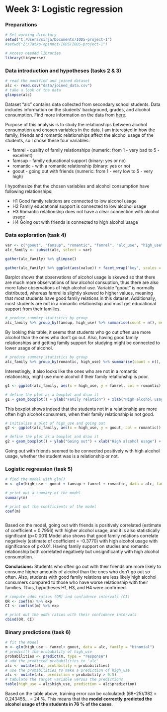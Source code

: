 # Week 3: Logistic regression

### Preparations

```r
# Set working directory
setwd("C:/Users/sirja/Documents/IODS-project-1")
#setwd("Z:/Jatko-opinnot/IODS/IODS-project-1")

# Access needed libraries
library(tidyverse)

```


### Data introduction and hypotheses (tasks 2 & 3)

```r
# read the modified and joined dataset
alc <- read.csv("data/joined_data.csv")
# take a look of the data
glimpse(alc)

```

Dataset "alc" contains data collected from secondary school students. Data includes information on the students' background, grades, and alcohol consumption.
Find more information on the data from [here](https://archive.ics.uci.edu/ml/datasets/Student+Performance).

Purpose of this analysis is to study the relationships between alcohol consumption and chosen variables in the data. I am interested in how the family, friends and romantic relationships affect the alcohol usage of the students, so I chose these four variables:

* famrel - quality of family relationships (numeric: from 1 - very bad to 5 - excellent)
* famsup - family educational support (binary: yes or no)
* romantic - with a romantic relationship (binary: yes or no)
* goout - going out with friends (numeric: from 1 - very low to 5 - very high)

I hypothesize that the chosen variables and alcohol consumption have following relationships:

* H1 Good family relations are connected to low alcohol usage
* H2 Family educational support is connected to low alcohol usage
* H3 Romantic relationship does not have a clear connection with alcohol usage
* H4 Going out with friends is connected to high alcohol usage


### Data exploration (task 4)
```r
var <- c("goout", "famsup", "romantic", "famrel", "alc_use", "high_use")
alc_family <- subset(alc, select = var)

gather(alc_family) %>% glimpse()

gather(alc_family) %>% ggplot(aes(value)) + facet_wrap("key", scales = "free") + geom_bar()

```

Barplot shows that observations of alcohol usage is skewed so that there are much more observations of low alcohol consuption, thus there are also more false observations of high alcohol use. Variable "goout" is normally distributed, whereas famrel is slightly skewed to higher values, meaning that most students have good family relations in this dataset. Additionally, most students are not in a romantic relationship and most get educational support from their families.


```r
# produce summary statistics by group
alc_family %>% group_by(famsup, high_use) %>% summarise(count = n(), mean_goout = mean(goout), mean_famrel = mean(famrel), mean_alcuse = mean(alc_use))

```

By looking this table, it seems that students who go out often use more alcohol than the ones who don't go out. Also, having good family relationships and getting family support for studying might be connected to lower usage of alcohol.  

```r
# produce summary statistics by group
alc_family %>% group_by(romantic, high_use) %>% summarise(count = n(), mean_goout = mean(goout), mean_famrel = mean(famrel), mean_alcuse = mean(alc_use))

```

Interestingly, it also looks like the ones who are not in a romantic relationship, might use more alcohol if their family relationship is poor.

```r
g1 <- ggplot(alc_family, aes(x = high_use, y = famrel, col = romantic))

# define the plot as a boxplot and draw it
g1 + geom_boxplot() + ylab("Family relation") + xlab("High alcohol usage")
```

This boxplot shows indeed that the students not in a relationship are more often high alcohol consumers, when their family relationship is not good. 

```r
# initialise a plot of high_use and going out
g2 <- ggplot(alc_family, aes(x = high_use, y = goout, col = romantic))

# define the plot as a boxplot and draw it
g2 + geom_boxplot() + ylab("Going out") + xlab("High alcohol usage") + ggtitle("Going out by alcohol use and relationship status")

```

Going out with friends seemed to be connected positively with high alcohol usage, whether the student was is a relationship or not. 


### Logistic regression (task 5)
```r
# find the model with glm()
m <- glm(high_use ~ goout + famsup + famrel + romantic, data = alc, family = "binomial")

# print out a summary of the model
summary(m)

# print out the coefficients of the model
coef(m)



```

Based on the model, going out with friends is positively correlated (estimate of coefficient = 0.7956) with higher alcohol usage, and it is also statistically significant (p<0.001)
Model also shows that good family relations correlate negatively (estimate of coefficient = -0.3770) with high alcohol usage with significance of p<0.01.
Having family support on studies and romantic relationship both correlated negatively but unsignificantly with high alcohol consumption.

**Conclusions:** Students who often go out with their friends are more likely to consume higher amounts of alcohol than the ones who don't go out so often. Also, students with good family relations are less likely high alcohol consumers compared to those who have worse relationship with their families.
Thus, hypotheses H1, H3, and H4 were confirmed.

```r
# compute odds ratios (OR) and confidence intervals (CI)
OR <- coef(m) %>% exp
CI <- confint(m) %>% exp

# print out the odds ratios with their confidence intervals
cbind(OR, CI)

```


### Binary predictions (task 6)

```r
# fit the model
m <- glm(high_use ~ famrel+ goout, data = alc, family = "binomial")
# predict() the probability of high_use
probabilities <- predict(m, type = "response")
# add the predicted probabilities to 'alc'
alc <- mutate(alc, probability = probabilities)
# use the probabilities to make a prediction of high_use
alc <- mutate(alc, prediction = probability > 0.5)
# tabulate the target variable versus the predictions
table(high_use = alc$high_use, prediction = alc$prediction)


```

Based on the table above, training error can be calculated: 
(68+25)/382 = 0,243455... = 24 %.
This means that the **model correctly predicted the alcohol usage of the students in 76 % of the cases**. 
